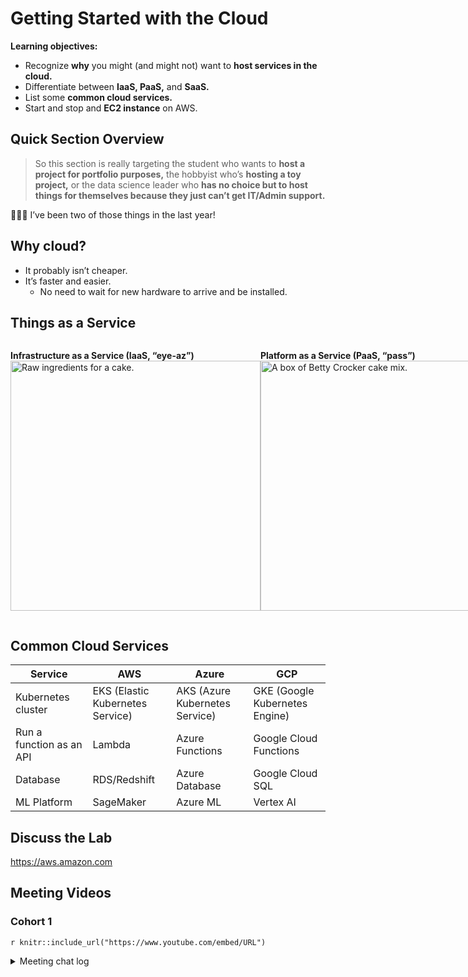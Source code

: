 # Getting Started with the Cloud

**Learning objectives:**

-   Recognize **why** you might (and might not) want to **host services in the cloud.**
-   Differentiate between **IaaS, PaaS,** and **SaaS.**
-   List some **common cloud services.**
-   Start and stop and **EC2 instance** on AWS.

## Quick Section Overview

> So this section is really targeting the student who wants to **host a project for portfolio purposes,** the hobbyist who's **hosting a toy project,** or the data science leader who **has no choice but to host things for themselves because they just can't get IT/Admin support.**

🎉🎉🎉 I've been two of those things in the last year!

## Why cloud?

-   It probably isn't cheaper.
-   It's faster and easier.
    -   No need to wait for new hardware to arrive and be installed.

## Things as a Service

::: {style="display: flex;"}
<div>

**Infrastructure as a Service (IaaS, "eye-az")** ![Raw ingredients for a cake.](images/06_raw-ingredients.jpg){width="400"}

</div>

<div>

**Platform as a Service (PaaS, "pass")** ![A box of Betty Crocker cake mix.](images/06_cake-mix.png){width="400"}

</div>

<div>

**Software as a Service (SaaS, "sass")** ![An undecorated sheet cake.](images/06_sheet-cake.jpg){width="400"}

</div>
:::

## Common Cloud Services

| Service                  | AWS                              | Azure                          | GCP                            |
|------------------|-------------------|------------------|------------------|
| Kubernetes cluster       | EKS (Elastic Kubernetes Service) | AKS (Azure Kubernetes Service) | GKE (Google Kubernetes Engine) |
| Run a function as an API | Lambda                           | Azure Functions                | Google Cloud Functions         |
| Database                 | RDS/Redshift                     | Azure Database                 | Google Cloud SQL               |
| ML Platform              | SageMaker                        | Azure ML                       | Vertex AI                      |

## Discuss the Lab

<https://aws.amazon.com>

## Meeting Videos

### Cohort 1

`r knitr::include_url("https://www.youtube.com/embed/URL")`

<details>
<summary>Meeting chat log</summary>
```
LOG
```
</details>

